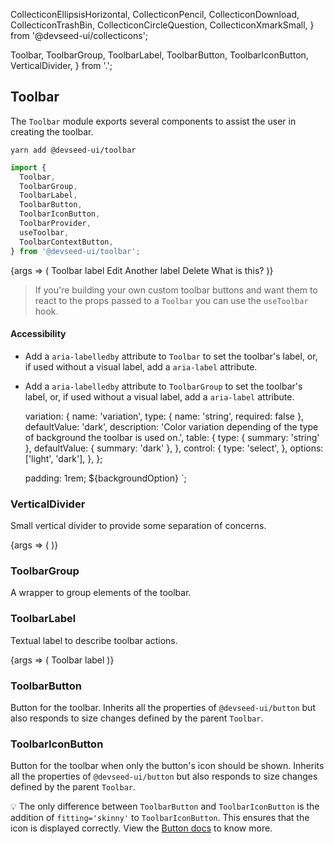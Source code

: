 
  CollecticonEllipsisHorizontal,
  CollecticonPencil,
  CollecticonDownload,
  CollecticonTrashBin,
  CollecticonCircleQuestion,
  CollecticonXmarkSmall,
} from '@devseed-ui/collecticons';

  Toolbar,
  ToolbarGroup,
  ToolbarLabel,
  ToolbarButton,
  ToolbarIconButton,
  VerticalDivider,
} from '.';

<Meta title="Components/Toolbar" />

## Toolbar

The `Toolbar` module exports several components to assist the user in creating the toolbar.

```
yarn add @devseed-ui/toolbar
```

```js
import {
  Toolbar,
  ToolbarGroup,
  ToolbarLabel,
  ToolbarButton,
  ToolbarIconButton,
  ToolbarProvider,
  useToolbar,
  ToolbarContextButton,
} from '@devseed-ui/toolbar';
```

<Canvas>
  <Story
    name="Simple"
    argTypes={{
      size: {
        name: 'size',
        type: { name: 'string', required: false },
        defaultValue: 'medium',
        description: 'The toolbar will apply the size property to the children of type `ToolbarButton` and `ToolbarIconButton` ensuring that they fit properly. Any custom element will have to be managed manually.',
        table: {
          type: { summary: 'string' },
          defaultValue: { summary: 'medium' },
        },
        control: {
          type: 'select',
        },
        options: ['small', 'medium', 'large'],
      },
    }}
  >
    {args => (
      <Toolbar aria-label="toolbar" {...args}>
        <ToolbarGroup aria-labelledby="label-1">
          <ToolbarLabel id="label-1">Toolbar label</ToolbarLabel>
          <ToolbarIconButton title="More options">
            <CollecticonEllipsisHorizontal title="More options" meaningful />
          </ToolbarIconButton>
          <ToolbarButton>
            <CollecticonPencil />
            Edit
          </ToolbarButton>
          <VerticalDivider />
          <ToolbarIconButton title="Download">
            <CollecticonDownload title="Download" meaningful />
          </ToolbarIconButton>
        </ToolbarGroup>
        <ToolbarGroup aria-labelledby="label-2">
          <ToolbarLabel id="label-2">Another label</ToolbarLabel>
          <ToolbarButton>
            <CollecticonTrashBin />
            Delete
          </ToolbarButton>
          <VerticalDivider />
          <ToolbarButton>
            <CollecticonCircleQuestion />
            What is this?
          </ToolbarButton>
          <VerticalDivider />
          <ToolbarIconButton>
            <CollecticonXmarkSmall title="Close" meaningful />
          </ToolbarIconButton>
        </ToolbarGroup>
      </Toolbar>
    )}
  </Story>
</Canvas>

<ArgsTable story="Simple" />

> If you're building your own custom toolbar buttons and want them to react to the props passed to a `Toolbar` you can use the `useToolbar` hook.

#### Accessibility

- Add a `aria-labelledby` attribute to `Toolbar` to set the toolbar's label, or, if used without a visual label, add a `aria-label` attribute.
- Add a `aria-labelledby` attribute to `ToolbarGroup` to set the toolbar's label, or, if used without a visual label, add a `aria-label` attribute.

  variation: {
    name: 'variation',
    type: { name: 'string', required: false },
    defaultValue: 'dark',
    description: 'Color variation depending of the type of background the toolbar is used on.',
    table: {
      type: { summary: 'string' },
      defaultValue: { summary: 'dark' },
    },
    control: {
      type: 'select',
    },
    options: ['light', 'dark'],
  },
};

  padding: 1rem;
  ${backgroundOption}
`;

### VerticalDivider

Small vertical divider to provide some separation of concerns.

<Canvas>
  <Story
    name="Vertical Divider"
    argTypes={variationProp}
  >
    {args => (
      <BgWrapper bg={args.variation === 'dark' ? 'light' : 'dark'}>
        <Toolbar aria-label="toolbar">
          <VerticalDivider {...args} />
        </Toolbar>
      </BgWrapper>
    )}
  </Story>
</Canvas>

<ArgsTable story="Vertical Divider" />

### ToolbarGroup

A wrapper to group elements of the toolbar.

### ToolbarLabel

Textual label to describe toolbar actions.

<Canvas>
  <Story
    name="Toolbar label"
    argTypes={variationProp}
  >
    {args => (
      <BgWrapper bg={args.variation === 'dark' ? 'light' : 'dark'}>
        <Toolbar aria-label="toolbar">
          <ToolbarLabel id="label-1" {...args}>Toolbar label</ToolbarLabel>
        </Toolbar>
      </BgWrapper>
    )}
  </Story>
</Canvas>

<ArgsTable story="Toolbar label" />

### ToolbarButton

Button for the toolbar. Inherits all the properties of `@devseed-ui/button` but also responds to size changes defined by the parent `Toolbar`.

### ToolbarIconButton

Button for the toolbar when only the button's icon should be shown. Inherits all the properties of `@devseed-ui/button` but also responds to size changes defined by the parent `Toolbar`.

💡 The only difference between `ToolbarButton` and `ToolbarIconButton` is the addition of `fitting='skinny'` to `ToolbarIconButton`. This ensures that the icon is displayed correctly. View the [Button docs](/docs/components-button--simple) to know more.
